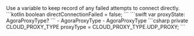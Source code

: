 <PlatformWrapper platform="android">
    Use a variable to keep record of any failed attempts to connect directly.
    ```kotlin
    boolean directConnectionFailed = false;
    ```
</PlatformWrapper>
<PlatformWrapper platform={["ios","macos"]}>
    ```swift
    var proxyState: AgoraProxyType?
    ```
    <PlatformWrapper platform="ios">
    - <Link to="{{Global.API_REF_IOS_ROOT_RTC_KIT}}/agoraproxytype">AgoraProxyType</Link>
    </PlatformWrapper>
    <PlatformWrapper platform="macos">
    - <Link to="{{Global.API_REF_MACOS_ROOT_RTC_KIT}}/agoraproxytype">AgoraProxyType</Link>
    </PlatformWrapper>
</PlatformWrapper>
<PlatformWrapper platform= "unity">
    ```csharp
    private CLOUD_PROXY_TYPE proxyType = CLOUD_PROXY_TYPE.UDP_PROXY;
    ```
</PlatformWrapper>